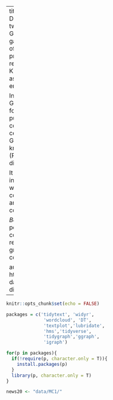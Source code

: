 --
title: "Mini Challenge 1 - The Visual Detective"
description: |
    In the roughly twenty years that Tethys-based GAStech has been operating a natural gas production site in the island country of Kronos, it has produced remarkable profits and developed strong relationships with the government of Kronos. However, GAStech has not been as successful in demonstrating environmental stewardship.
   
    In January, 2014, the leaders of GAStech are celebrating their new-found fortune as a result of the initial public offering of their very successful company. In the midst of this celebration, several employees of GAStech go missing. An organization known as the Protectors of Kronos (POK) is suspected in the disappearances.
    
    It is January 21, 2014, and as an expert in visual analytics, you have been tasked with helping people understand the complex relationships among people and organizations that may have contributed to these events.
    
    *Background*
    This scenario and all the people, places, groups, technologies, contained therein are fictitious. Any resemblance to real people, places, groups, or technologies is purely coincidental.

author:
  - name: Amrita Mishra
    url: https://amritamishradatablog.netlify.app/
date: 07-18-2021
output:
  distill::distill_article:
    self_contained: false
---


```r
knitr::opts_chunk$set(echo = FALSE)
```

```r
packages = c('tidytext', 'widyr',
              'wordcloud', 'DT',
              'textplot','lubridate',
              'hms','tidyverse',
              'tidygraph','ggraph',
              'igraph')

for(p in packages){
  if(!require(p, character.only = T)){
    install.packages(p)
  }
  library(p, character.only = T)
}
```

```r
news20 <- "data/MC1/"
```


